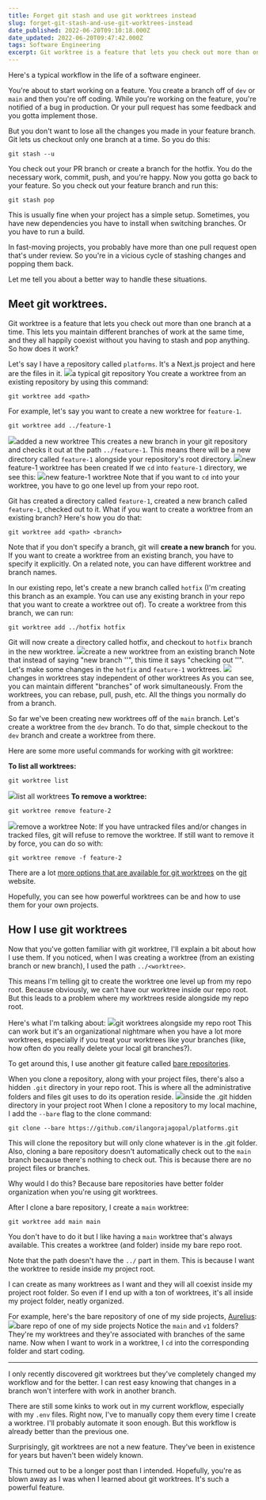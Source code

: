 ```yaml
---
title: Forget git stash and use git worktrees instead
slug: forget-git-stash-and-use-git-worktrees-instead
date_published: 2022-06-20T09:10:18.000Z
date_updated: 2022-06-20T09:47:42.000Z
tags: Software Engineering
excerpt: Git worktree is a feature that lets you check out more than one branch at a time. They've been such a gamechanger for my git workflow.
---
```


Here's a typical workflow in the life of a software engineer. 

You're about to start working on a feature. You create a branch off of `dev` or `main` and then you're off coding. While you're working on the feature, you're notified of a bug in production. Or your pull request has some feedback and you gotta implement those. 

But you don't want to lose all the changes you made in your feature branch. Git lets us checkout only one branch at a time. So you do this:

    git stash --u

You check out your PR branch or create a branch for the hotfix. You do the necessary work, commit, push, and you're happy. Now you gotta go back to your feature. So you check out your feature branch and run this:

    git stash pop

This is usually fine when your project has a simple setup. Sometimes, you have new dependencies you have to install when switching branches. Or you have to run a build. 

In fast-moving projects, you probably have more than one pull request open that's under review. So you're in a vicious cycle of stashing changes and popping them back. 

Let me tell you about a better way to handle these situations. 

## Meet git worktrees.

Git worktree is a feature that lets you check out more than one branch at a time. This lets you maintain different branches of work at the same time, and they all happily coexist without you having to stash and pop anything. So how does it work?

Let's say I have a repository called `platforms`. It's a Next.js project and here are the files in it.
![](__GHOST_URL__/content/images/2022/06/1a.png)a typical git repository
You create a worktree from an existing repository by using this command:

    git worktree add <path>

For example, let's say you want to create a new worktree for `feature-1`.

    git worktree add ../feature-1

![](__GHOST_URL__/content/images/2022/06/1.png)added a new worktree
This creates a new branch in your git repository and checks it out at the path `../feature-1`. This means there will be a new directory called `feature-1` alongside your repository's root directory.
![](__GHOST_URL__/content/images/2022/06/2.png)new feature-1 worktree has been created
If we `cd` into `feature-1` directory, we see this:
![](__GHOST_URL__/content/images/2022/06/3.png)new feature-1 worktree
Note that if you want to `cd` into your worktree, you have to go one level up from your repo root.

Git has created a directory called `feature-1`, created a new branch called `feature-1`, checked out to it. What if you want to create a worktree from an existing branch? Here's how you do that:

    git worktree add <path> <branch>

Note that if you don't specify a branch, git will **create a new branch** for you. If you want to create a worktree from an existing branch, you have to specify it explicitly. On a related note, you can have different worktree and branch names. 

In our existing repo, let's create a new branch called `hotfix` (I'm creating this branch as an example. You can use any existing branch in your repo that you want to create a worktree out of). To create a worktree from this branch, we can run:

    git worktree add ../hotfix hotfix

Git will now create a directory called hotfix, and checkout to `hotfix` branch in the new worktree.
![](__GHOST_URL__/content/images/2022/06/4.png)create a new worktree from an existing branch
Note that instead of saying "new branch '*<branch>*'", this time it says "checking out '*<branch>*'". Let's make some changes in the `hotfix` and `feature-1` worktrees. 
![](__GHOST_URL__/content/images/2022/06/5.png)changes in worktrees stay independent of other worktrees
As you can see, you can maintain different "branches" of work simultaneously. From the worktrees, you can rebase, pull, push, etc. All the things you normally do from a branch.

So far we've been creating new worktrees off of the `main` branch. Let's create a worktree from the `dev` branch. To do that, simple checkout to the `dev` branch and create a worktree from there.

Here are some more useful commands for working with git worktree:

**To list all worktrees:**

    git worktree list

![](__GHOST_URL__/content/images/2022/06/6.png)list all worktrees
**To remove a worktree:**

    git worktree remove feature-2

![](__GHOST_URL__/content/images/2022/06/7.png)remove a worktree
Note: If you have untracked files and/or changes in tracked files, git will refuse to remove the worktree. If still want to remove it by force, you can do so with:

    git worktree remove -f feature-2

There are a lot [more options that are available for git worktrees](https://git-scm.com/docs/git-worktree) on the [git](https://git-scm.com/) website.

Hopefully, you can see how powerful worktrees can be and how to use them for your own projects. 

## How I use git worktrees

Now that you've gotten familiar with git worktree, I'll explain a bit about how I use them. If you noticed, when I was creating a worktree (from an existing branch or new branch), I used the path `../<worktree>`.

This means I'm telling git to create the worktree one level up from my repo root. Because obviously, we can't have our worktree inside our repo root. But this leads to a problem where my worktrees reside alongside my repo root.

Here's what I'm talking about:
![](__GHOST_URL__/content/images/2022/06/8.png)git worktrees alongside my repo root
This can work but it's an organizational nightmare when you have a lot more worktrees, especially if you treat your worktrees like your branches (like, how often do you really delete your local git branches?).

To get around this, I use another git feature called [bare repositories](https://git-scm.com/docs/git-clone#Documentation/git-clone.txt---bare). 

When you clone a repository, along with your project files, there's also a hidden `.git` directory in your repo root. This is where all the administrative folders and files git uses to do its operation reside.
![](__GHOST_URL__/content/images/2022/06/9.png)inside the .git hidden directory in your project root
When I clone a repository to my local machine, I add the `--bare` flag to the clone command:

    git clone --bare https://github.com/ilangorajagopal/platforms.git

This will clone the repository but will only clone whatever is in the .git folder. Also, cloning a bare repository doesn't automatically check out to the `main` branch because there's nothing to check out. This is because there are no project files or branches.

Why would I do this? Because bare repositories have better folder organization when you're using git worktrees.

After I clone a bare repository, I create a `main` worktree:

    git worktree add main main

You don't have to do it but I like having a `main` worktree that's always available. This creates a worktree (and folder) inside my bare repo root. 

Note that the path doesn't have the `../` part in them. This is because I want the worktree to reside inside my project root.

I can create as many worktrees as I want and they will all coexist inside my project root folder. So even if I end up with a ton of worktrees, it's all inside my project folder, neatly organized. 

For example, here's the bare repository of one of my side projects, [Aurelius](https://aurelius.ink/):
![](__GHOST_URL__/content/images/2022/06/10.png)bare repo of one of my side projects
Notice the `main` and `v1` folders? They're my worktrees and they're associated with branches of the same name. Now when I want to work in a worktree, I `cd` into the corresponding folder and start coding.

---

I only recently discovered git worktrees but they've completely changed my workflow and for the better. I can rest easy knowing that changes in a branch won't interfere with work in another branch.

There are still some kinks to work out in my current workflow, especially with my `.env` files. Right now, I've to manually copy them every time I create a worktree. I'll probably automate it soon enough. But this workflow is already better than the previous one.

Surprisingly, git worktrees are not a new feature. They've been in existence for years but haven't been widely known.

This turned out to be a longer post than I intended. Hopefully, you're as blown away as I was when I learned about git worktrees. It's such a powerful feature. 
